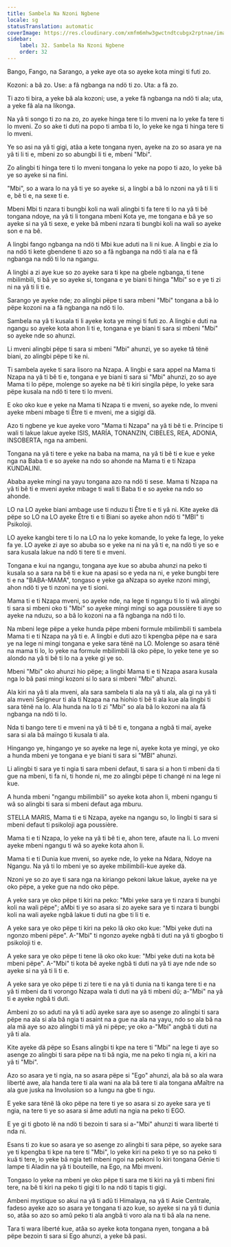 ```yaml
---
title: Sambela Na Nzoni Ngbene
locale: sg
statusTranslation: automatic
coverImage: https://res.cloudinary.com/xmfm6mhw3gwctndtcubgx2rptnae/image/upload/v1740468922/small_cover_tratado_de_psicologia_revolucionaria_a4c0dca4e0.webp
sidebar:
    label: 32. Sambela Na Nzoni Ngbene
    order: 32
---
```

Bango, Fango, na Sarango, a yeke aye ota so ayeke kota mingi ti futi zo.

Kozoni: a bâ zo. Use: a fâ ngbanga na ndö ti zo. Uta: a fâ zo.

Ti azo ti bira, a yeke bâ ala kozoni; use, a yeke fâ ngbanga na ndö ti ala; uta, a yeke fâ ala na likonga.

Na yâ ti songo ti zo na zo, zo ayeke hinga tere ti lo mveni na lo yeke fa tere ti lo mveni. Zo so ake ti duti na popo ti amba ti lo, lo yeke ke nga ti hinga tere ti lo mveni.

Ye so asi na yâ ti gigi, atâa a kete tongana nyen, ayeke na zo so asara ye na yâ ti li ti e, mbeni zo so abungbi li ti e, mbeni "Mbi".

Zo alingbi ti hinga tere ti lo mveni tongana lo yeke na popo ti azo, lo yeke bâ ye so ayeke si na fini.

"Mbi", so a wara lo na yâ ti ye so ayeke si, a lingbi a bâ lo nzoni na yâ ti li ti e, bê ti e, na sexe ti e.

Mbeni Mbi ti nzara ti bungbi koli na wali alingbi ti fa tere ti lo na yâ ti bê tongana ndoye, na yâ ti li tongana mbeni Kota ye, me tongana e bâ ye so ayeke si na yâ ti sexe, e yeke bâ mbeni nzara ti bungbi koli na wali so ayeke son e na bê.

A lingbi fango ngbanga na ndö ti Mbi kue aduti na li ni kue. A lingbi e zia lo na ndö ti kete gbendene ti azo so a fâ ngbanga na ndö ti ala na e fâ ngbanga na ndö ti lo na ngangu.

A lingbi a zi aye kue so zo ayeke sara ti kpe na gbele ngbanga, ti tene mbilimbili, ti bâ ye so ayeke si, tongana e ye biani ti hinga "Mbi" so e ye ti zi ni na yâ ti li ti e.

Sarango ye ayeke nde; zo alingbi pëpe ti sara mbeni "Mbi" tongana a bâ lo pëpe kozoni na a fâ ngbanga na ndö ti lo.

Sambela na yâ ti kusala ti li ayeke kota ye mingi ti futi zo. A lingbi e duti na ngangu so ayeke kota ahon li ti e, tongana e ye biani ti sara si mbeni "Mbi" so ayeke nde so ahunzi.

Li mveni alingbi pëpe ti sara si mbeni "Mbi" ahunzi, ye so ayeke tâ tënë biani, zo alingbi pëpe ti ke ni.

Ti sambela ayeke ti sara lisoro na Nzapa. A lingbi e sara appel na Mama ti Nzapa na yâ ti bê ti e, tongana e ye biani ti sara si "Mbi" ahunzi, zo so aye Mama ti lo pëpe, molenge so ayeke na bê ti kiri singila pëpe, lo yeke sara pëpe kusala na ndö ti tere ti lo mveni.

E oko oko kue e yeke na Mama ti Nzapa ti e mveni, so ayeke nde, lo mveni ayeke mbeni mbage ti Être ti e mveni, me a sigigi dä.

Azo ti ngbene ye kue ayeke voro "Mama ti Nzapa" na yâ ti bê ti e. Principe ti wali ti lakue lakue ayeke ISIS, MARÍA, TONANZIN, CIBELES, REA, ADONIA, INSOBERTA, nga na ambeni.

Tongana na yâ ti tere e yeke na baba na mama, na yâ ti bê ti e kue e yeke nga na Baba ti e so ayeke na ndo so ahonde na Mama ti e ti Nzapa KUNDALINI.

Ababa ayeke mingi na yayu tongana azo na ndö ti sese. Mama ti Nzapa na yâ ti bê ti e mveni ayeke mbage ti wali ti Baba ti e so ayeke na ndo so ahonde.

LO na LO ayeke biani ambage use ti nduzu ti Être ti e ti yâ ni. Kite ayeke dä pëpe so LO na LO ayeke Être ti e ti Biani so ayeke ahon ndö ti "MBI" ti Psikoloji.

LO ayeke kangbi tere ti lo na LO na lo yeke komande, lo yeke fa lege, lo yeke fa ye. LO ayeke zi aye so abuba so e yeke na ni na yâ ti e, na ndö ti ye so e sara kusala lakue na ndö ti tere ti e mveni.

Tongana e kui na ngangu, tongana aye kue so abuba ahunzi na peko ti kusala so a sara na bê ti e kue na apasi so e yeda na ni, e yeke bungbi tere ti e na "BABA-MAMA", tongaso e yeke ga aNzapa so ayeke nzoni mingi, ahon ndö ti ye ti nzoni na ye ti sioni.

Mama ti e ti Nzapa mveni, so ayeke nde, na lege ti ngangu ti lo ti wâ alingbi ti sara si mbeni oko ti "Mbi" so ayeke mingi mingi so aga poussière ti aye so ayeke na nduzu, so a bâ lo kozoni na a fâ ngbanga na ndö ti lo.

Na mbeni lege pëpe a yeke hunda pëpe mbeni formule mbilimbili ti sambela Mama ti e ti Nzapa na yâ ti e. A lingbi e duti azo ti kpengba pëpe na e sara ye na lege ni mingi tongana e yeke sara tënë na LO. Molenge so asara tënë na mama ti lo, lo yeke na formule mbilimbili lâ oko pëpe, lo yeke tene ye so alondo na yâ ti bê ti lo na a yeke gi ye so.

Mbeni "Mbi" oko ahunzi hio pëpe; a lingbi Mama ti e ti Nzapa asara kusala nga lo bâ pasi mingi kozoni si lo sara si mbeni "Mbi" ahunzi.

Ala kiri na yâ ti ala mveni, ala sara sambela ti ala na yâ ti ala, ala gi na yâ ti ala mveni Seigneur ti ala ti Nzapa na na hiohio ti bê ti ala kue ala lingbi ti sara tënë na lo. Ala hunda na lo ti zi "Mbi" so ala bâ lo kozoni na ala fâ ngbanga na ndö ti lo.

Nda ti bango tere ti e mveni na yâ ti bê ti e, tongana a ngbâ ti maï, ayeke sara si ala bâ maïngo ti kusala ti ala.

Hingango ye, hingango ye so ayeke na lege ni, ayeke kota ye mingi, ye oko a hunda mbeni ye tongana e ye biani ti sara si "MBI" ahunzi.

Li alingbi ti sara ye ti ngia ti sara mbeni defaut, ti sara si a hon ti mbeni da ti gue na mbeni, ti fa ni, ti honde ni, me zo alingbi pëpe ti changé ni na lege ni kue.

A hunda mbeni "ngangu mbilimbili" so ayeke kota ahon li, mbeni ngangu ti wâ so alingbi ti sara si mbeni defaut aga mburu.

STELLA MARIS, Mama ti e ti Nzapa, ayeke na ngangu so, lo lingbi ti sara si mbeni defaut ti psikoloji aga poussière.

Mama ti e ti Nzapa, lo yeke na yâ ti bê ti e, ahon tere, afaute na li. Lo mveni ayeke mbeni ngangu ti wâ so ayeke kota ahon li.

Mama ti e ti Dunia kue mveni, so ayeke nde, lo yeke na Ndara, Ndoye na Ngangu. Na yâ ti lo mbeni ye so ayeke mbilimbili-kue ayeke dä.

Nzoni ye so zo aye ti sara nga na kiriango pekoni lakue lakue, ayeke na ye oko pëpe, a yeke gue na ndo oko pëpe.

A yeke sara ye oko pëpe ti kiri na peko: "Mbi yeke sara ye ti nzara ti bungbi koli na wali pëpe"; aMbi ti ye so asara si zo ayeke sara ye ti nzara ti bungbi koli na wali ayeke ngbâ lakue ti duti na gbe ti li ti e.

A yeke sara ye oko pëpe ti kiri na peko lâ oko oko kue: "Mbi yeke duti na ngonzo mbeni pëpe". A-"Mbi" ti ngonzo ayeke ngbâ ti duti na yâ ti gbogbo ti psikoloji ti e.

A yeke sara ye oko pëpe ti tene lâ oko oko kue: "Mbi yeke duti na kota bê mbeni pëpe". A-"Mbi" ti kota bê ayeke ngbâ ti duti na yâ ti aye nde nde so ayeke si na yâ ti li ti e.

A yeke sara ye oko pëpe ti zi tere ti e na yâ ti dunia na ti kanga tere ti e na yâ ti mbeni da ti vorongo Nzapa wala ti duti na yâ ti mbeni dû; a-"Mbi" na yâ ti e ayeke ngbâ ti duti.

Ambeni zo so aduti na yâ ti adû ayeke sara aye so asenge zo alingbi ti sara pëpe na ala si ala bâ ngia ti asaint na a gue na ala na yayu, ndo so ala bâ na ala mä aye so azo alingbi ti mä yâ ni pëpe; ye oko a-"Mbi" angbâ ti duti na yâ ti ala.

Kite ayeke dä pëpe so Esans alingbi ti kpe na tere ti "Mbi" na lege ti aye so asenge zo alingbi ti sara pëpe na ti bâ ngia, me na peko ti ngia ni, a kiri na yâ ti "Mbi".

Azo so asara ye ti ngia, na so asara pëpe si "Ego" ahunzi, ala bâ so ala wara liberté awe, ala handa tere ti ala wani na ala bâ tere ti ala tongana aMaître na ala gue juska na Involusion so a lungu na gbe ti ngu.

E yeke sara tënë lâ oko pëpe na tere ti ye so asara si zo ayeke sara ye ti ngia, na tere ti ye so asara si âme aduti na ngia na peko ti EGO.

E ye gi ti gboto lê na ndö ti bezoin ti sara si a-"Mbi" ahunzi ti wara liberté ti nda ni.

Esans ti zo kue so asara ye so asenge zo alingbi ti sara pëpe, so ayeke sara ye ti kpengba ti kpe na tere ti "Mbi", lo yeke kiri na peko ti ye so na peko ti kuâ ti tere, lo yeke bâ ngia teti mbeni ngoi na pekoni lo kiri tongana Génie ti lampe ti Aladin na yâ ti bouteille, na Ego, na Mbi mveni.

Tongaso lo yeke na mbeni ye oko pëpe ti sara me ti kiri na yâ ti mbeni fini tere, na bê ti kiri na peko ti gigi ti lo na ndö ti tapis ti gigi.

Ambeni mystique so akui na yâ ti adû ti Himalaya, na yâ ti Asie Centrale, fadeso ayeke azo so asara ye tongana ti azo kue, so ayeke si na yâ ti dunia so, atâa so azo so amû peko ti ala angbâ ti voro ala na ti bâ ala na nene.

Tara ti wara liberté kue, atâa so ayeke kota tongana nyen, tongana a bâ pëpe bezoin ti sara si Ego ahunzi, a yeke bâ pasi.

